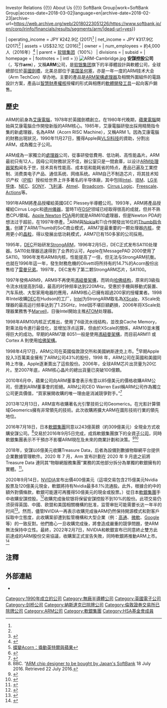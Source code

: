 {{noteTA
|G1=IT
|G2=USState
|1=zh-hant:通訊; zh-hans:通信;
|2=zh-hans:冯·诺伊曼结构;zh-hk:馮紐曼架構;zh-tw:范紐曼型架構;
}}

{{Infobox company
| name = 安謀控股公司
| name_en = ARM Holdings plc.
| logo = Arm logo 2017.svg
| image = 
| image_caption = 
| type = [[子公司|子公司]]
| traded_as = 
| fate = 
| predecessor = 
| successor = 
| foundation = {{start date and age|df=yes|1990|11|27}}<ref>{{cite web | url = https://community.arm.com/servlet/JiveServlet/previewBody/10926-102-1-22184/ARM_1st_Press_Release.pdf | title = ARM's first press release | accessdate = 19 November 2015 | format = PDF | deadurl = yes | archiveurl = https://web.archive.org/web/20160127093621/https://community.arm.com/servlet/JiveServlet/previewBody/10926-102-1-22184/ARM_1st_Press_Release.pdf | archivedate = 2016年1月27日 }}</ref>
| founders = Jamie Urquhart, Mike Muller, Tudor Brown, Lee Smith, John Biggs, Harry Oldham, Dave Howard, Pete Harrod, Harry Meekings, Al Thomas, Andy Merritt, David Seal<ref>{{cite web | url = http://www.theiet.org/events/lecture-histories/presidents-address/2006-saxby-slides.cfm | title = Chips With Everything | accessdate = 27 May 2011 | last = Saxby | first = Robin | date = 23 November 2006 | format = PDF | archive-date = 2016-03-03 | archive-url = https://web.archive.org/web/20160303222511/http://www.theiet.org/events/lecture-histories/presidents-address/2006-saxby-slides.cfm | dead-url = no }}</ref>
| defunct = <!-- {{End date|df=yes|YYYY|MM|DD}} -->
| location = {{GBR}}[[英格兰|英格兰]][[劍橋|劍橋]]<br>{{USA}}[[加利福尼亚|加利福尼亚]][[圣何塞|圣何塞]]
| locations = 
| area_served = 
| key_people = [[孫正義|孫正義]]（[[董事長|董事長]]）<br>[[Simon_Segars|Simon Segars]]（[[首席执行官|首席执行官]]）
| industry = [[半导体|半导体]]
| products = [[微处理器|微处理器]]设计方案和[[GPU|GPU]]设计方案
| services = 
| revenue = {{increase}} JPY [[日元|¥]]1,524.2亿 (2017)<ref name=prelims>{{Cite web|url=https://www.softbank.jp/en/corp/irinfo/financials/results/segments/arm/|title=Arm Segment {{!}} Financials and Filings {{!}} Investor Relations {{!}} About Us {{!}} SoftBank Group|work=SoftBank Group|access-date=2018-03-02|language=en|archive-date=2018-02-23|archive-url=https://web.archive.org/web/20180223051226/https://www.softbank.jp/en/corp/irinfo/financials/results/segments/arm/|dead-url=yes}}</ref>
| operating_income = {{decrease}} JPY ¥242.9亿 (2017)<ref name=prelims/>
| net_income = {{decrease}} JPY ¥317.9亿 (2017)<ref name=prelims/>
| assets = US$32.1亿 (2016)<ref name="auto">{{cite web|url=https://www.forbes.com/companies/arm-holdings/|title=ARM Holdings on the Forbes World's Most Innovative Companies List|website=[[Forbes|Forbes]]|access-date=2020-08-20|archive-date=2021-03-08|archive-url=https://web.archive.org/web/20210308075229/https://www.forbes.com/companies/arm-holdings/|dead-url=no}}</ref>
| owner = 
| num_employees = 約4,000人（2016年）<ref>{{Cite web |url=http://arstechnica.com/business/2016/07/arm-to-be-acquired-by-softbank/ |title=ARM legs it to SoftBank in $32 billion buyout |publisher=Ars Technica |accessdate=18 July 2016 |archive-date=2016-10-23 |archive-url=https://web.archive.org/web/20161023081241/http://arstechnica.com/business/2016/07/arm-to-be-acquired-by-softbank/ |dead-url=no }}</ref>
| parent = [[软银集团|软银集团]]（100%）
| divisions = 
| subsid = 
| homepage = {{URL|http://arm.com}}
| footnotes = 
| intl = 
}}
[[Image:ARM-Cambridge.jpg|thumb]]
'''安謀控股公司'''（{{lang-en|ARM Holdings plc.}}，写作'''arm'''），又稱'''ARM'''公司，是[[软银集团|软银集团]]旗下的半導體設計與軟體公司，全球總部位於[[英國|英國]][[劍橋|劍橋]]，北美总部位于[[美国|美国]][[圣何塞|圣何塞]]，亦是一年一度的ARM技术大会（Arm TechCon）举办地。主要的產品是[[ARM架構|ARM架構]][[中央处理器|處理器]]及相關外圍組件的電路設計方案，產品以[[IP核|智慧財產權核]]授權的形式與相應的[[軟體開發工具|軟體開發工具]]一起向客戶銷售。

== 歷史 ==
ARM的前身為[[艾康電腦|艾康電腦]]，1978年於英國劍橋創立。在1980年代晚期，[[蘋果電腦|蘋果電腦]]開始與艾康電腦合作開發新版的ARM核心。1985年，艾康電腦研發出採用精簡指令集的新處理器，名為ARM（Acorn RISC Machine），又稱ARM 1。因為艾康電腦的財務出現狀況，1990年11月27日，獲得Apple與[[VLSI科技|VLSI科技]]的資助，分割出ARM，成為獨立子公司。

ARM成為一家獨立的[[中央处理器|處理器]]公司，從事研發低費用、低功耗、高性能晶片。ARM最初只有12人，因母公司財務狀況不佳，辦公室只是一間倉庫，以设计[[ARM架构|ARM处理器架构]]闻名于世，技术具有性能高、成本低和能耗省的特点，產品已遍及工業控制、消费类电子产品、通信系统、网络系统。ARM自己不制造芯片，将其技术知识产权（[[IP核|IP核]]）授权给世界上许多著名的半导体廠，其中包括[[Intel|Intel]]、[[IBM|IBM]]、[[LG集团|LG半导体]]、[[NEC|NEC]]、[[SONY|SONY]]、[[飞利浦|飞利浦]]、[[Atmel|Atmel]]、[[Broadcom|Broadcom]]、[[Cirrus_Logic|Cirrus Logic]]、[[Freescale|Freescale]]、[[Actions|Actions]]等。

1991年ARM將產品授權給英國GEC Plessey半導體公司。1993年，ARM將產品授權給Cirrus Logic和[[德州儀器|德州儀器]]，當時TI在[[DSP|DSP]]领域已经取得很高的成就，但并不熟悉CPU領域。[[Apple_Newton|Apple Newton]] [[PDA|PDA]]用的就是ARM610處理器，但是Newton PDA的想法过于超前，在1997年停產。<ref>[http://www5.cnfol.com/big5/news.cnfol.com/100823/101,1587,8274016,00.shtml 蝶變Acorn：撬動英特爾與蘋果]{{dead link|date=2018年2月 |bot=InternetArchiveBot |fix-attempted=yes }}</ref>ARM與[[Nokia|Nokia]]和TI合作開發出16位的[[Thumb指令集|Thumb指令集]]，创建了ARM/Thumb的SoC商业模式，ARM7是最重要的一颗处理器[[内核|内核]]，使用更小的[[晶粒|晶粒]]，得以發展出低功耗模式，ARM7已有150多家的公司採用。

1995年，[[DEC|DEC]]开始研发[[StrongARM|StrongARM]]，1996年2月5日，DEC正式发布SA110处理器。SA110处理器迅速得到了业界的认可，Apple在MessagePAD 2000使用了SA110。1996年发布ARM8内核，性能提高了一倍，但无法与StrongARM抗衡。也就在1996年這一年，發生財務危機的Olivetti将所持有的14.7%的Acorn股份出售给了[[雷曼兄弟|雷曼兄弟]]。1997年，DEC发布了第二颗StrongARM芯片，SA1100。

1997年發佈ARM9，ARM9不再使用[[馮紐曼架構|馮紐曼架構]]，而转向[[哈佛结构|哈佛结构]]，原來的3級指令流水线提高到5级，最高的时钟频率达到220MHz。受惠於手機與移動式裝置、汽车系统、大型家用电器的應用，ARM9核心已擁有超過200家的授權業者。1998年Intel收購[[DEC|DEC]]在Hudson的工厂，[[Intel|Intel]]为StrongARM取名為[[XScale|XScale]]，XScale处理器的最高运行频率达到了1.25GHz，Intel因不堪巨額虧損，2006年将XScale处理器業務售予[[Marvell|Marvell]]，日後Intel開始主推[[凌動|ATOM]]处理器。

1998年ARM10内核正式推出，使用了6级流水线结构，並改良Cache Memory，對乘法指令進行最佳化，並增加浮点运算，但由於XScale的關係，ARM10並未獲得巨大的成功。早期的ARM7跟 8051一般是使用[[馮紐曼架構|馮紐曼架構]]，而目前ARM11 或 Cortex A 則使用[[哈佛架構|哈佛架構]]。

1998年4月17日，ARM公司在英國倫敦證交所和美國納斯達克上市。<ref>{{Cite web |url=http://findarticles.com/p/articles/mi_m0CGN/is_/ai_20505833 |title=ARM wins billion dollar valuation in IPO |publisher=Findarticles.com |date=20 April 1998 |accessdate=18 April 2011 |archiveurl=https://archive.is/20120707232510/http://findarticles.com/p/articles/mi_m0CGN/is_n3393/ai_20505833/ |archivedate=2012年7月7日 |deadurl=yes }}</ref>早期Apple投入3百萬美金擁有了ARM公司43%的股份，1998 年，ARM公司在英國和美國同時上市後，Apple逐漸賣出了這些股份。2006年，全球ARM芯片出货量为20亿片。至2007年底，ARM核心晶片的總出貨量已突破100億顆。

2010年6月中，蘋果公司向ARM董事會表示有意以85億美元的價格收購ARM公司，但遭到ARM董事會的拒絕。ARM公司CEO Warren East稱ARM公司作為獨立公司更具價值，“買家展開收購的唯一理由是消滅競爭對手。”<ref>{{cite web|title=变数重重：苹果能从软银手中夺回ARM吗？_艾瑞专栏_艾瑞网|url=http://column.iresearch.cn/b/201607/774973.shtml|website=iresearch.cn|access-date=2018-04-05|archive-date=2020-10-10|archive-url=https://web.archive.org/web/20201010183253/http://column.iresearch.cn/b/201607/774973.shtml|dead-url=no}}</ref>

2013年12月13日，ARM宣布收購著名光引擎技術公司Geomerics。在光影計算領域Geomerics擁有非常領先的技術。此次收購將擴大ARM在圖形技術行業的領先地位。

2016年7月18日，日本[[軟銀集團|軟銀集團]]同意以243億英鎊（約309億美元）全現金方式收購安謀公司。<ref name=bbc18July>BBC. “[http://www.bbc.com/news/business-36822806 ARM chip designer to be bought by Japan's SoftBank] {{Wayback|url=http://www.bbc.com/news/business-36822806 |date=20210308052407 }} 18 July 2016. Retrieved 22 July 2016.</ref>交易於2016年9月5日完成，成爲軟銀集團旗下的全資[[子公司|子公司]]，同時軟銀集團表示不干預亦不影響ARM現在及未來的商業計劃和決策。<ref name=silicon>{{cite web|url=https://www.siliconrepublic.com/companies/softbank-arm-takeover-completed|title=SoftBank finally completes £24bn ARM takeover|publisher=Silicon Republic|date=5 December 2016|accessdate=5 September 2016|archive-date=2016-09-06|archive-url=https://web.archive.org/web/20160906163435/https://www.siliconrepublic.com/companies/softbank-arm-takeover-completed|dead-url=no}}</ref><ref name="Acquisition of ARM Holdings plc. by SoftBank Group Corp.">{{cite web|url=https://silver.arm.com/news.tm?msgid=9011|title=News|website=silver.arm.com|access-date=2018-04-05|archive-date=2021-02-27|archive-url=https://web.archive.org/web/20210227021018/https://silver.arm.com/news.tm?msgid=9011|dead-url=no}}</ref>

2018年，安謀以6億美元收購Treasure Data，后者為設備到數據物聯網平台提供企業數據管理軟件。2020 年 7 月，Arm 宣布計劃在 2020 年 9 月底之前將 Treasure Data 連同其“物聯網服務集團”業務的其他部分拆分為單獨的軟銀擁有的實體。<ref>{{cite web |url=https://www.mg21.com/armh.html |title=全球最大设计IP供应商：安谋控股 ARM Holdings(ARMH) |publisher=美股之家 |date=2021-06-11 |access-date=2021-06-11 |archive-date=2021-06-11 |archive-url=https://web.archive.org/web/20210611213322/https://www.mg21.com/armh.html/ |dead-url=no }}</ref>。

2020年9月14日，[[NVIDIA|NVIDIA]]宣布出價400億美元（這項交易包含215億美元Nvidia股票及120億美元現金，軟銀將持有Nvidia最多8.1%流通股。此外，根據合約中的額外對價條款，軟銀可能還可再獲得50億美元的現金或股票。）從日本[[軟銀集團|軟銀集團]]手中收購安謀控股。<ref>{{cite news |author1=Atkinson |title=ARM 聯合創辦人反對 NVIDIA 收購，表示成功收購後將是一場災難 |url=https://cdn.technews.tw/2020/08/05/nvidia-will-merger-arm/?utm_source=fb_tn&utm_medium=facebook |accessdate=2020-08-05 |work=TechNews 科技新報 |date=2020-08-05 |archive-date=2020-09-28 |archive-url=https://web.archive.org/web/20200928203835/https://cdn.technews.tw/2020/08/05/nvidia-will-merger-arm/?utm_source=fb_tn&utm_medium=facebook |dead-url=no }}</ref>收購完成後软银将保留安謀控股不到10%的股份。此项交易仍须获得英国、中國、欧盟和美国相關機構的批准，监管审批可能需要长达一年半的时间<ref>{{cite news |author1=新浪財經 |title=英伟达宣布400亿美元收购软银Arm 创最大芯片并购 |url=https://finance.sina.cn/usstock/mggd/2020-09-14/detail-iivhvpwy6551290.d.html?from=wap |accessdate=2020-09-14 |archive-date=2020-10-12 |archive-url=https://web.archive.org/web/20201012060644/https://finance.sina.cn/usstock/mggd/2020-09-14/detail-iivhvpwy6551290.d.html?from=wap |dead-url=no }}</ref>。然而，儘管NVIDIA一再表示收購完成後ARM仍然保持開源模式和對客戶採取中立態度，此收購案卻遭到監管機構和大型企業（例：[[高通|高通]]、[[微軟|微軟]]、[[Google|Google]]等）的一致反對。他們擔心一旦收購完成後，將會造成嚴重的競爭問題，使ARM無法保持中立性。最終，2022年2月7日，NVIDIA和軟銀宣布已同意終止雙方此前達成的ARM股份交易協議，收購案正式宣告失敗，同時軟銀將推動ARM上市。<ref name="nvarmtermination">{{Cite web |url=https://nvidianews.nvidia.com/news/nvidia-and-softbank-group-announce-termination-of-nvidias-acquisition-of-arm-limited |title=NVIDIA and SoftBank Group Announce Termination of NVIDIA’s Acquisition of Arm Limited |publisher=NVIDIA |date=2022-02-07 |access-date=2022-02-08 |archive-date=2022-03-25 |archive-url=https://web.archive.org/web/20220325123957/https://nvidianews.nvidia.com/news/nvidia-and-softbank-group-announce-termination-of-nvidias-acquisition-of-arm-limited }}</ref>

== 注釋 ==
{{reflist}}

== 外部連結 ==
* {{Official|https://www.arm.com}}

{{软银集团}}
{{Authority control}}
{{DEFAULTSORT:ARM Holding}}
[[Category:1990年成立的公司|Category:1990年成立的公司]]
[[Category:無廠半導體公司|Category:無廠半導體公司]]
[[Category:英國電子公司|Category:英國電子公司]]
[[Category:剑桥公司|Category:剑桥公司]]
[[Category:納斯達克已除牌公司|Category:納斯達克已除牌公司]]
[[Category:倫敦證券交易所已除牌公司|Category:倫敦證券交易所已除牌公司]]
[[Category:ARM公司|Category:ARM公司]]
[[Category:軟銀集團|Category:軟銀集團]]
[[Category:HSA基金會成員|Category:HSA基金會成員]]